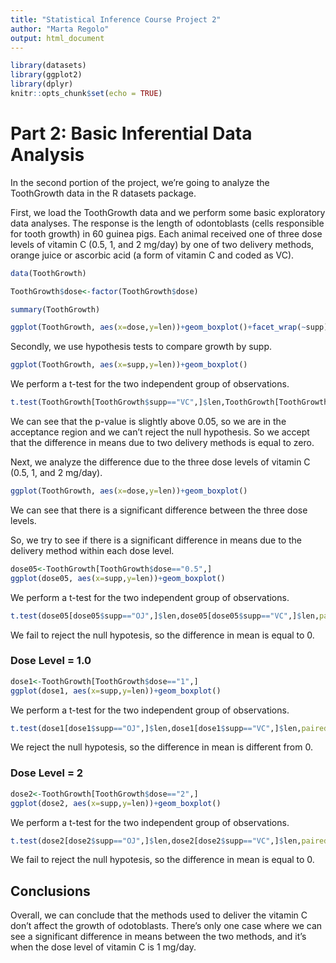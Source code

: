 ```yaml
---
title: "Statistical Inference Course Project 2"
author: "Marta Regolo"
output: html_document
---
```


```r
library(datasets)
library(ggplot2)
library(dplyr)
knitr::opts_chunk$set(echo = TRUE)
```

# Part 2: Basic Inferential Data Analysis 

In the second portion of the project, we're going to analyze the ToothGrowth data in the R datasets package.

First, we load the ToothGrowth data and we perform some basic exploratory data analyses. The response is the length of odontoblasts (cells responsible for tooth growth) in 60 guinea pigs. Each animal received one of three dose levels of vitamin C (0.5, 1, and 2 mg/day) by one of two delivery methods, orange juice or ascorbic acid (a form of vitamin C and coded as VC).

```r
data(ToothGrowth)
```
```r
ToothGrowth$dose<-factor(ToothGrowth$dose)
```
```r
summary(ToothGrowth)
```
<div align="center">
```r
ggplot(ToothGrowth, aes(x=dose,y=len))+geom_boxplot()+facet_wrap(~supp)
```
</div>

Secondly, we use hypothesis tests to compare growth by supp.

<div align="center">
```r
ggplot(ToothGrowth, aes(x=supp,y=len))+geom_boxplot()
```
</div>

We perform a t-test for the two independent group of observations.
```r
t.test(ToothGrowth[ToothGrowth$supp=="VC",]$len,ToothGrowth[ToothGrowth$supp=="OJ",]$len,paired=FALSE,var.equal=FALSE)
```

We can see that the p-value is slightly above 0.05, so we are in the acceptance region and we can't reject the null hypothesis. So we accept that the difference in means due to two delivery methods is equal to zero.

Next, we analyze the difference due to the three dose levels of vitamin C (0.5, 1, and 2 mg/day).

<div align="center">
```r
ggplot(ToothGrowth, aes(x=dose,y=len))+geom_boxplot()
```
</div>

We can see that there is a significant difference between the three dose levels.

So, we try to see if there is a significant difference in means due to the delivery method within each dose level.



<div align="center">
```r
dose05<-ToothGrowth[ToothGrowth$dose=="0.5",]
ggplot(dose05, aes(x=supp,y=len))+geom_boxplot()
```
</div>

We perform a t-test for the two independent group of observations.
```r
t.test(dose05[dose05$supp=="OJ",]$len,dose05[dose05$supp=="VC",]$len,paired=FALSE,var.equal=FALSE)
```

We fail to reject the null hypotesis, so the difference in mean is equal to 0.

### Dose Level = 1.0

<div align="center">
```r
dose1<-ToothGrowth[ToothGrowth$dose=="1",]
ggplot(dose1, aes(x=supp,y=len))+geom_boxplot()
```
</div>

We perform a t-test for the two independent group of observations.
```r
t.test(dose1[dose1$supp=="OJ",]$len,dose1[dose1$supp=="VC",]$len,paired=FALSE,var.equal=FALSE)
```

We reject the null hypotesis, so the difference in mean is different from 0.

### Dose Level = 2

<div align="center">
```r
dose2<-ToothGrowth[ToothGrowth$dose=="2",]
ggplot(dose2, aes(x=supp,y=len))+geom_boxplot()
```
</div>

We perform a t-test for the two independent group of observations.
```r
t.test(dose2[dose2$supp=="OJ",]$len,dose2[dose2$supp=="VC",]$len,paired=FALSE,var.equal=FALSE)
```

We fail to reject the null hypotesis, so the difference in mean is equal to 0.

## Conclusions

Overall, we can conclude that the methods used to deliver the vitamin C don't affect the growth of odotoblasts. There's only one case where we can see a significant difference in means between the two methods, and it's when the dose level of vitamin C is 1 mg/day.
